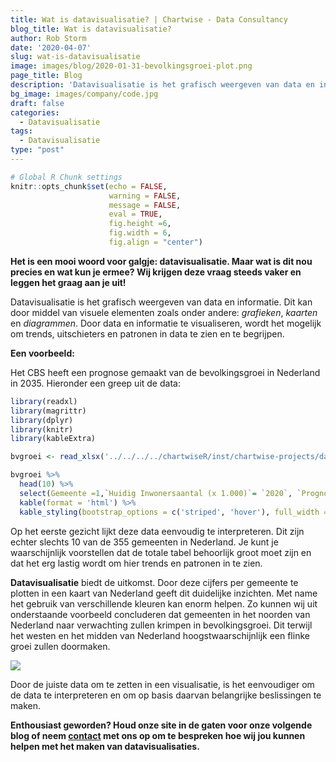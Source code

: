 ```yaml
---
title: Wat is datavisualisatie? | Chartwise - Data Consultancy
blog_title: Wat is datavisualisatie?
author: Rob Storm
date: '2020-04-07'
slug: wat-is-datavisualisatie
image: images/blog/2020-01-31-bevolkingsgroei-plot.png
page_title: Blog
description: 'Datavisualisatie is het grafisch weergeven van data en informatie. Dit kan door middel van visuele elementen zoals onder andere: grafieken, kaarten en diagrammen. Door data en informatie te visualiseren, wordt het mogelijk om trends, uitschieters en patronen in data te zien en te begrijpen.'
bg_image: images/company/code.jpg
draft: false
categories:
  - Datavisualisatie
tags:
  - Datavisualisatie
type: "post"
---
```


```r
# Global R Chunk settings
knitr::opts_chunk$set(echo = FALSE,
                      warning = FALSE,
                      message = FALSE,
                      eval = TRUE,
                      fig.height =6,
                      fig.width = 6,
                      fig.align = "center") 

```

**Het is een mooi woord voor galgje: datavisualisatie. Maar wat is dit nou precies en wat kun je ermee? Wij krijgen deze vraag steeds vaker en leggen het graag aan je uit!**
  
  
Datavisualisatie is het grafisch weergeven van data en informatie. Dit kan door middel van visuele elementen zoals onder andere: *grafieken*, *kaarten* en *diagrammen*. Door data en informatie te visualiseren, wordt het mogelijk om trends, uitschieters en patronen in data te zien en te begrijpen. 

**Een voorbeeld:**

Het CBS heeft een prognose gemaakt van de bevolkingsgroei in Nederland in 2035. Hieronder een greep uit de data:

```r
library(readxl)
library(magrittr)
library(dplyr)
library(knitr)
library(kableExtra)

bvgroei <- read_xlsx('../../../../chartwiseR/inst/chartwise-projects/data/Chartwise-datasets.xlsx', sheet = 'bevolkingsgroei')

bvgroei %>% 
  head(10) %>% 
  select(Gemeente =1,`Huidig Inwonersaantal (x 1.000)`= `2020`, `Prognose 2035 (x 1.000)` = `2035`) %>%
  kable(format = 'html') %>%
  kable_styling(bootstrap_options = c('striped', 'hover'), full_width = FALSE, position = 'left')

```

Op  het eerste gezicht lijkt deze data eenvoudig te interpreteren. Dit zijn echter slechts 10 van de 355 gemeenten in Nederland. Je kunt je waarschijnlijk voorstellen dat de totale tabel behoorlijk groot moet zijn en dat het erg lastig wordt om hier trends en patronen in te zien. 

**Datavisualisatie** biedt de uitkomst. Door deze cijfers per gemeente te plotten in een kaart van Nederland geeft dit duidelijke inzichten. Met name het gebruik van verschillende kleuren kan enorm helpen. Zo kunnen wij uit onderstaande voorbeeld concluderen dat gemeenten in het noorden van Nederland naar verwachting zullen krimpen in bevolkingsgroei. Dit terwijl het westen en het midden van Nederland hoogstwaarschijnlijk een flinke groei zullen doormaken. 

![](/images/blog/2020-01-31-bevolkingsgroei-plot.png)

Door de juiste data om te zetten in een visualisatie, is het eenvoudiger om de data te interpreteren en om op basis daarvan belangrijke beslissingen te maken. 

**Enthousiast geworden? Houd onze site in de gaten voor onze volgende blog of neem [contact](/contact) met ons op om te bespreken hoe wij jou kunnen helpen met het maken van datavisualisaties.**
